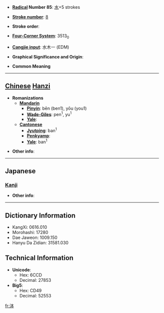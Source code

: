 * '''[[Wiktionary:Chinese radical index| Radical]] Number 85''': [[Wiktionary:Chinese radical index 水|水]]+5 strokes

* '''[[Wiktionary:Chinese total strokes index|Stroke number]]''': [[Wiktionary:Chinese total strokes index 8|8]]

* '''Stroke order''': 

* '''[[Wiktionary:Chinese four corner index|Four-Corner System]]''': 3513<sub>0</sub>

* '''[[Wiktionary:Chinese Cangjie index|Cangjie input]]''': 水木一 (EDM)

* '''Graphical Significance and Origin''': 

* '''Common Meaning'''

----

== [[Chinese]] [[Hanzi]] ==

* '''Romanizations'''
** '''[[Mandarin]]'''
*** '''[[Pinyin]]''': bēn (ben1), yōu (you1)
*** '''[[Wade-Giles]]''': pen<sup>1</sup>, yu<sup>1</sup>
*** '''[[Yale]]''': 
** '''[[Cantonese]]'''
*** '''[[Jyutping]]''': ban<sup>1</sup>
*** '''[[Penkyamp]]''': 
*** '''[[Yale]]''': ban<sup>1</sup>

* '''Other info''': 

----

==Japanese==
===[[Kanji]]===
{{kanji|on readings=[[ほん]] (hon), [[ぼん]] (bon)
|kun readings=
}}

* '''Other info''':  

----

== Dictionary Information ==

* KangXi: 0616.010
* Morohashi: 17280
* Dae Jaweon: 1009.150
* Hanyu Da Zidian: 31581.030

== Technical Information ==

* '''Unicode''':
** Hex: 6CCD
** Decimal: 27853
* '''Big5''':
** Hex: CD49
** Decimal: 52553

[[fr:泍]]